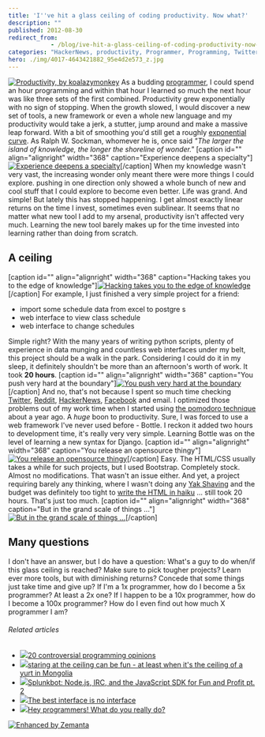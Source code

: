 ```yaml
---
title: 'I''ve hit a glass ceiling of coding productivity. Now what?'
description: ""
published: 2012-08-30
redirect_from: 
            - /blog/ive-hit-a-glass-ceiling-of-coding-productivity-now-what/swizec/5191
categories: "HackerNews, productivity, Programmer, Programming, Twitter, Uncategorized, User interface, yak shaving"
hero: ./img/4017-4643421882_95e4d2e573_z.jpg
---
```

[![Productivity, by koalazymonkey](./img/4017-4643421882_95e4d2e573_z.jpg "Productivity, by koalazymonkey")](http://www.flickr.com/photos/koalazymonkey/4643421882/) As a budding [programmer](http://en.wikipedia.org/wiki/Programmer "Programmer"), I could spend an hour programming and within that hour I learned so much the next hour was like three sets of the first combined. Productivity grew exponentially with no sign of stopping. When the growth slowed, I would discover a new set of tools, a new framework or even a whole new language and my productivity would take a jerk, a stutter, jump around and make a massive leap forward. With a bit of smoothing you&#x27;d still get a roughly [exponential curve](http://en.wikipedia.org/wiki/Exponential_growth "Exponential growth"). As Ralph W. Sockman, whomever he is, once said _&quot;The larger the island of knowledge, the longer the shoreline of wonder.&quot;_ \[caption id=&quot;&quot; align=&quot;alignright&quot; width=&quot;368&quot; caption=&quot;Experience deepens a specialty&quot;][![Experience deepens a specialty](./img/articles-phd-school-in-pictures-images-PhDKnowledge.005.jpg "Experience deepens a specialty")](http://matt.might.net/articles/phd-school-in-pictures/)\[/caption] When my knowledge wasn&#x27;t very vast, the increasing wonder only meant there were more things I could explore. pushing in one direction only showed a whole bunch of new and cool stuff that I could explore to become even better. Life was grand. And simple! But lately this has stopped happening. I get almost exactly linear returns on the time I invest, sometimes even sublinear. It seems that no matter what new tool I add to my arsenal, productivity isn&#x27;t affected very much. Learning the new tool barely makes up for the time invested into learning rather than doing from scratch.

## A ceiling

\[caption id=&quot;&quot; align=&quot;alignright&quot; width=&quot;368&quot; caption=&quot;Hacking takes you to the edge of knowledge&quot;][![Hacking takes you to the edge of knowledge](./img/articles-phd-school-in-pictures-images-PhDKnowledge.006.jpg "Hacking takes you to the edge of knowledge")](http://matt.might.net/articles/phd-school-in-pictures/)\[/caption] For example, I just finished a very simple project for a friend:

- import some schedule data from excel to postgre
  s
- web interface to view class schedule
- web interface to change schedules

Simple right? With the many years of writing python scripts, plenty of experience in data munging and countless web interfaces under my belt, this project should be a walk in the park. Considering I could do it in my sleep, it definitely shouldn&#x27;t be more than an afternoon&#x27;s worth of work. It took **20 hours**. \[caption id=&quot;&quot; align=&quot;alignright&quot; width=&quot;368&quot; caption=&quot;You push very hard at the boundary&quot;][![You push very hard at the boundary](./img/articles-phd-school-in-pictures-images-PhDKnowledge.008.jpg "You push very hard at the boundary")](http://matt.might.net/articles/phd-school-in-pictures/)\[/caption] And no, that&#x27;s not because I spent so much time checking [Twitter](http://twitter.com "Twitter"), [Reddit](http://reddit.com/ "Reddit"), [HackerNews](http://news.ycombinator.com/ "Hacker News"), [Facebook](http://facebook.com "Facebook") and email. I optimized those problems out of my work time when I started using [the pomodoro technique](http://swizec.com/blog/living-life-in-25min-increments/swizec/1859 "Living life in 25min increments") about a year ago. A _huge_ boon to productivity. Sure, I was forced to use a web framework I&#x27;ve never used before - Bottle. I reckon it added two hours to development time, it&#x27;s really very very simple. Learning Bottle was on the level of learning a new syntax for Django. \[caption id=&quot;&quot; align=&quot;alignright&quot; width=&quot;368&quot; caption=&quot;You release an opensource thingy&quot;][![You release an opensource thingy](./img/articles-phd-school-in-pictures-images-PhDKnowledge.009.jpg "You release an opensource thingy")](http://matt.might.net/articles/phd-school-in-pictures/)\[/caption] Easy. The HTML/CSS usually takes a while for such projects, but I used Bootstrap. Completely stock. Almost no modifications. That wasn&#x27;t an issue either. And yet, a project requiring barely any thinking, where I wasn&#x27;t doing any [Yak Shaving](http://en.wiktionary.org/wiki/yak_shaving) and the budget was definitely too tight to [write the HTML in haiku](http://xkcd.com/554/) ... still took 20 hours. That&#x27;s just too much. \[caption id=&quot;&quot; align=&quot;alignright&quot; width=&quot;368&quot; caption=&quot;But in the grand scale of things ...&quot;][![But in the grand scale of things ...](./img/articles-phd-school-in-pictures-images-PhDKnowledge.012.jpg "But in the grand scale of things ...")](http://matt.might.net/articles/phd-school-in-pictures/)\[/caption]

## Many questions

I don&#x27;t have an answer, but I do have a question: What&#x27;s a guy to do when/if this glass ceiling is reached? Make sure to pick tougher projects? Learn ever more tools, but with diminishing returns? Concede that some things just take time and give up? If I&#x27;m a 1x programmer, how do I become a 5x programmer? At least a 2x one? If I happen to be a 10x programmer, how do I become a 100x programmer? How do I even find out how much X programmer I am?

###### Related articles

- [![](http://i.zemanta.com/noimg_25_80_80.jpg)](http://programmers.blogoverflow.com/2012/08/20-controversial-programming-opinions/)[20 controversial programming opinions](http://programmers.blogoverflow.com/2012/08/20-controversial-programming-opinions/)
- [![](http://i.zemanta.com/109435301_80_80.jpg)](http://vivianesview.wordpress.com/2012/08/30/staring-at-the-ceiling-can-be-fun-at-lest-when-its-the-ceiling-of-a-yurt-in-mongolia/)[staring at the ceiling can be fun - at least when it&#x27;s the ceiling of a yurt in Mongolia](http://vivianesview.wordpress.com/2012/08/30/staring-at-the-ceiling-can-be-fun-at-lest-when-its-the-ceiling-of-a-yurt-in-mongolia/)
- [![](http://i.zemanta.com/98588264_80_80.jpg)](http://blogs.splunk.com/2012/07/05/splunkbot-node-js-irc-and-the-javascript-sdk-for-fun-and-profit-pt-2/)[Splunkbot: Node.js, IRC, and the JavaScript SDK for Fun and Profit pt. 2](http://blogs.splunk.com/2012/07/05/splunkbot-node-js-irc-and-the-javascript-sdk-for-fun-and-profit-pt-2/)
- [![](http://i.zemanta.com/noimg_29_80_80.jpg)](http://www.cooper.com/journal/2012/08/the-best-interface-is-no-interface.html/)[The best interface is no interface](http://www.cooper.com/journal/2012/08/the-best-interface-is-no-interface.html/)
- [![](http://i.zemanta.com/109032168_80_80.jpg)](http://eskills4future.wordpress.com/2012/08/27/programmers-what-do-you-really-do/)[Hey programmers! What do you really do?](http://eskills4future.wordpress.com/2012/08/27/programmers-what-do-you-really-do/)

[![Enhanced by Zemanta](http://img.zemanta.com/zemified_e.png?x-id=08bc5ae9-5767-4b42-b3d8-fd8564f68900)](http://www.zemanta.com/?px "Enhanced by Zemanta")
